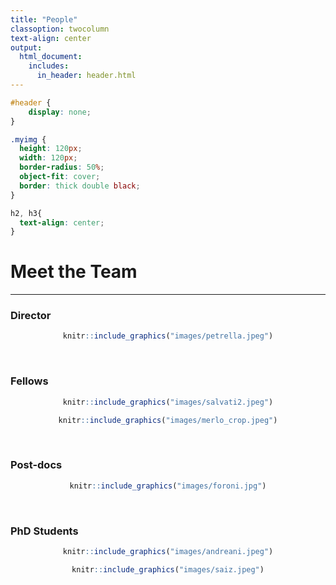 ```yaml
---
title: "People"
classoption: twocolumn
text-align: center
output: 
  html_document:
    includes:
      in_header: header.html
---
```


```css
#header {
    display: none;
}
```

```css
.myimg {
  height: 120px;
  width: 120px;
  border-radius: 50%;
  object-fit: cover;
  border: thick double black;
}
```

```css
h2, h3{
  text-align: center;
}
```
# Meet the Team

------------------------------------------------------------------------

### Director
<center>
```r
knitr::include_graphics("images/petrella.jpeg")
``` 
</center>

<br>

### Fellows

<center>
:::::::::::::: {class='row'}
<!-- ::: {class='col-sm-4'} -->

<!-- ```{r img-with-knitr, echo=FALSE, out.extra='class="myimg"', fig.cap= "[Lea Petrella](https://quantileregressionlab.github.io/petrella.html)"} -->
<!-- knitr::include_graphics("images/petrella.jpeg") -->
<!-- ```  -->

<!-- ::: -->
::: {class='col-sm-6'}

```r
knitr::include_graphics("images/salvati2.jpeg")
``` 

:::

::: {class='col-sm-6'}

```r
knitr::include_graphics("images/merlo_crop.jpeg")
``` 

:::
::::::::::::::
</center>


<br>

<!-- - [Lea Petrella](https://beatricefor.github.io/quantile-website-test-pages/petrella.html) -->
<!-- - [Nicola Salvati](https://beatricefor.github.io/quantile-website-test-pages/salvati.html) -->
<!-- - [Luca Merlo](https://beatricefor.github.io/quantile-website-test-pages/merlo.html) -->

### Post-docs

<center>
```r
knitr::include_graphics("images/foroni.jpg")
``` 
</center>
<!-- - [Beatrice Foroni](https://beatricefor.github.io/quantile-website-test-pages/foroni.html) -->

<br>

### PhD Students

<center>
:::::::::::::: {class='row'}
::: {class='col-sm-6'}

```r
knitr::include_graphics("images/andreani.jpeg")
``` 
:::

::: {class='col-sm-6'}

```r
knitr::include_graphics("images/saiz.jpeg")
``` 

:::
::::::::::::::
</center>


<!-- - Maria Saiz -->
<!-- - Mila Andreani -->

